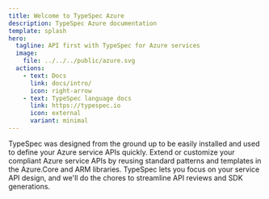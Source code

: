 ```yaml
---
title: Welcome to TypeSpec Azure
description: TypeSpec Azure documentation
template: splash
hero:
  tagline: API first with TypeSpec for Azure services
  image:
    file: ../../../public/azure.svg
  actions:
    - text: Docs
      link: docs/intro/
      icon: right-arrow
    - text: TypeSpec language docs
      link: https://typespec.io
      icon: external
      variant: minimal
---
```



<CardGrid stagger>
  <Card title="Easy to Use" icon="puzzle">
    TypeSpec was designed from the ground up to be easily installed and used to define your Azure
    service APIs quickly.
  </Card>
  <Card title="Powered by standard libraries" icon="document">
    Extend or customize your compliant Azure service APIs by reusing standard patterns and templates
    in the Azure.Core and ARM libraries.
  </Card>
  <Card title="Focus on What Matters" icon="magnifier">
    TypeSpec lets you focus on your service API design, and we'll do the chores to streamline API
    reviews and SDK generations.
  </Card>
</CardGrid>
